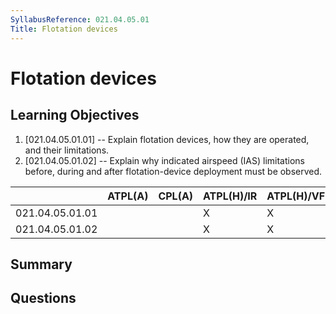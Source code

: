 ```yaml
---
SyllabusReference: 021.04.05.01
Title: Flotation devices
---
```


# Flotation devices

## Learning Objectives

1. [021.04.05.01.01] -- Explain flotation devices, how they are operated, and
   their limitations.
2. [021.04.05.01.02] -- Explain why indicated airspeed (IAS) limitations before,
   during and after flotation-device deployment must be observed.

|                 | ATPL(A) | CPL(A) | ATPL(H)/IR | ATPL(H)/VFR | CPL(H) | IR  | CBIR(A) |
| --------------- | ------- | ------ | ---------- | ----------- | ------ | --- | ------- |
| 021.04.05.01.01 |         |        | X          | X           | X      |     |         |
| 021.04.05.01.02 |         |        | X          | X           | X      |     |         |

## Summary

## Questions
